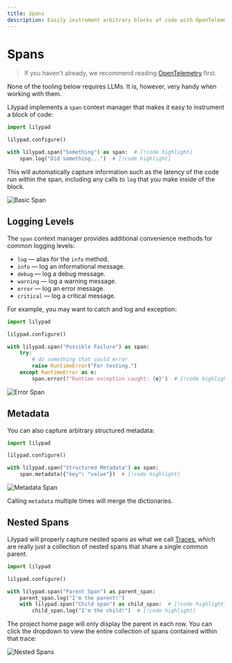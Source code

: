 ```yaml
---
title: Spans
description: Easily instrument arbitrary blocks of code with OpenTelemetry
---
```


# Spans

> If you haven't already, we recommend reading [OpenTelemetry](/docs/lilypad/observability/opentelemetry) first.&#x20;

<Success>
None of the tooling below requires LLMs. It is, however, very handy when working with them.
</Success>

Lilypad implements a `span` context manager that makes it easy to instrument a block of code:

```python
import lilypad

lilypad.configure()

with lilypad.span("Something") as span:  # [!code highlight]
    span.log("Did something...")  # [!code highlight]
```

This will automatically capture information such as the latency of the code run within the span, including any calls to `log` that you make inside of the block.

![Basic Span](/assets/docs/lilypad/observability/spans/basic-span.webp)

## Logging Levels

The `span` context manager provides additional convenience methods for common logging levels:

* `log` — alias for the `info` method.
* `info` — log an informational message.
* `debug` — log a debug message.
* `warning` — log a warning message.
* `error` — log an error message.
* `critical` — log a critical message.

For example, you may want to catch and log and exception:

```python
import lilypad

lilypad.configure()

with lilypad.span("Possible Failure") as span:
    try:
        # do something that could error
        raise RuntimeError("For testing.")
    except RuntimeError as e:
        span.error(f"Runtime exception caught: {e}")  # [!code highlight]
```

![Error Span](/assets/docs/lilypad/observability/spans/error-span.webp)

## Metadata

You can also capture arbitrary structured metadata:

```python
import lilypad

lilypad.configure()

with lilypad.span("Structured Metadata") as span:
    span.metadata({"key": "value"})  # [!code highlight]
```

![Metadata Span](/assets/docs/lilypad/observability/spans/metadata-span.webp)

Calling `metadata` multiple times will merge the dictionaries.

## Nested Spans

Lilypad will properly capture nested spans as what we call [Traces](/docs/lilypad/observability/traces), which are really just a collection of nested spans that share a single common parent.

```python
import lilypad

lilypad.configure()

with lilypad.span("Parent Span") as parent_span:
    parent_span.log("I'm the parent!")
    with lilypad.span("Child span") as child_span:  # [!code highlight]
        child_span.log("I'm the child!")  # [!code highlight]
```

The project home page will only display the parent in each row. You can click the dropdown to view the entire collection of spans contained within that trace:

![Nested Spans](/assets/docs/lilypad/observability/spans/nested-spans.webp)
